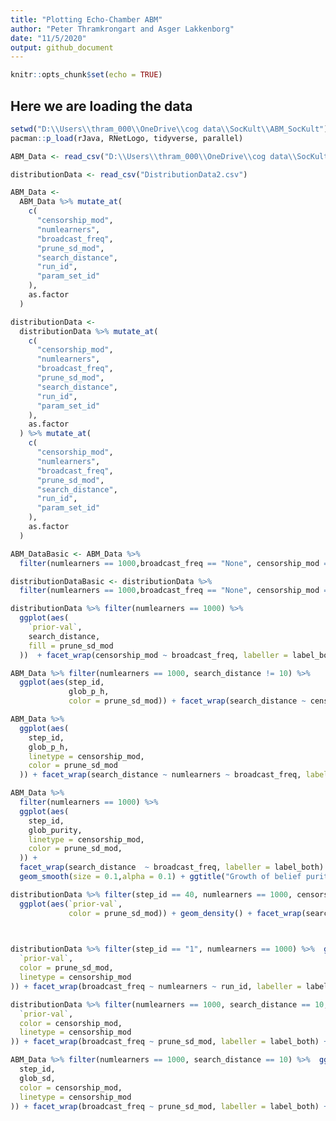 ```yaml
---
title: "Plotting Echo-Chamber ABM"
author: "Peter Thramkrongart and Asger Lakkenborg"
date: "11/5/2020"
output: github_document
---
```


```r
knitr::opts_chunk$set(echo = TRUE)
```

## Here we are loading the data
```r

setwd("D:\\Users\\thram_000\\OneDrive\\cog data\\SocKult\\ABM_SocKult")
pacman::p_load(rJava, RNetLogo, tidyverse, parallel)

ABM_Data <- read_csv("D:\\Users\\thram_000\\OneDrive\\cog data\\SocKult\\ABM_SocKult\\ABM_Data2.csv")

distributionData <- read_csv("DistributionData2.csv")

ABM_Data <-
  ABM_Data %>% mutate_at(
    c(
      "censorship_mod",
      "numlearners",
      "broadcast_freq",
      "prune_sd_mod",
      "search_distance",
      "run_id",
      "param_set_id"
    ),
    as.factor
  )

distributionData <-
  distributionData %>% mutate_at(
    c(
      "censorship_mod",
      "numlearners",
      "broadcast_freq",
      "prune_sd_mod",
      "search_distance",
      "run_id",
      "param_set_id"
    ),
    as.factor
  ) %>% mutate_at(
    c(
      "censorship_mod",
      "numlearners",
      "broadcast_freq",
      "prune_sd_mod",
      "search_distance",
      "run_id",
      "param_set_id"
    ),
    as.factor
  )

ABM_DataBasic <- ABM_Data %>% 
  filter(numlearners == 1000,broadcast_freq == "None", censorship_mod == "None")

distributionDataBasic <- distributionData %>% 
  filter(numlearners == 1000,broadcast_freq == "None", censorship_mod == "None")


```


```r

distributionData %>% filter(numlearners == 1000) %>%
  ggplot(aes(
    `prior-val`,
    search_distance,
    fill = prune_sd_mod
  ))  + facet_wrap(censorship_mod ~ broadcast_freq, labeller = label_both) + geom_boxplot(outlier.size = 0.1) + ggtitle("Distribution of beliefs")
```


```r
ABM_Data %>% filter(numlearners == 1000, search_distance != 10) %>%
  ggplot(aes(step_id,
             glob_p_h,
             color = prune_sd_mod)) + facet_wrap(search_distance ~ censorship_mod ~ broadcast_freq, labeller = label_both) + geom_smooth(size = 0.1, alpha = 0.1) + ggtitle("Growth of confidence over time")

```

```r
ABM_Data %>%
  ggplot(aes(
    step_id,
    glob_p_h,
    linetype = censorship_mod,
    color = prune_sd_mod
  )) + facet_wrap(search_distance ~ numlearners ~ broadcast_freq, labeller = label_both) + geom_smooth(size = 0.1, alpha = 0.1) + ggtitle("Growth of confidence over time")

```

```r
ABM_Data %>%
  filter(numlearners == 1000) %>%
  ggplot(aes(
    step_id,
    glob_purity,
    linetype = censorship_mod,
    color = prune_sd_mod,
  )) +
  facet_wrap(search_distance  ~ broadcast_freq, labeller = label_both) +
  geom_smooth(size = 0.1,alpha = 0.1) + ggtitle("Growth of belief purity over time")

```

```r
distributionData %>% filter(step_id == 40, numlearners == 1000, censorship_mod == "None") %>%
  ggplot(aes(`prior-val`,
             color = prune_sd_mod)) + geom_density() + facet_wrap(search_distance ~
                                                                               broadcast_freq, labeller = label_both) + ggtitle("Distribution of beliefs")



```

```r

distributionData %>% filter(step_id == "1", numlearners == 1000) %>%  ggplot(aes(
  `prior-val`,
  color = prune_sd_mod,
  linetype = censorship_mod
)) + facet_wrap(broadcast_freq ~ numlearners ~ run_id, labeller = label_both) + geom_density() + ggtitle("Distribution of beliefs")


```

```r

distributionData %>% filter(numlearners == 1000, search_distance == 10, step_id == 40) %>%  ggplot(aes(
  `prior-val`,
  color = censorship_mod,
  linetype = censorship_mod
)) + facet_wrap(broadcast_freq ~ prune_sd_mod, labeller = label_both) + geom_density() + ggtitle("Distribution of beliefs")


```

```r

ABM_Data %>% filter(numlearners == 1000, search_distance == 10) %>%  ggplot(aes(
  step_id,
  glob_sd,
  color = censorship_mod,
  linetype = censorship_mod
)) + facet_wrap(broadcast_freq ~ prune_sd_mod, labeller = label_both) + geom_smooth(alpha = 0.1) + ggtitle("Decrease in SD of beleif over time")


```